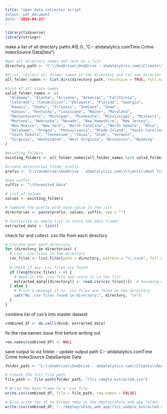 ```yaml
---
title: "open data collector script
output: pdf_document
date: "2024-04-22"
---
```

```r
library(tidyverse)
library(stringr)
```
make a list of all directory paths
#(E.G.,"C:\OneDrive\OneDrive - ahdatalytics.com\Clients\Real Time Crime Index\Open Source Data\Texas\Formatted Data")
```r
#get all directory names and save as a list
directory_path <- "C:\\OneDrive\\OneDrive - ahdatalytics.com\\Clients\\Real Time Crime Index\\Open Source Data\\"

#First, collect all folder names in the directory and its sub directories
all_folder_names <- list.dirs(directory_path, recursive = TRUE, full.names = FALSE)

#list of all state names
valid_folder_names <- c(
  "Alabama", "Alaska", "Arizona", "Arkansas", "California", 
  "Colorado", "Connecticut", "Delaware", "Florida", "Georgia", 
  "Hawaii", "Idaho", "Illinois", "Indiana", "Iowa", 
  "Kansas", "Kentucky", "Louisiana", "Maine", "Maryland", 
  "Massachusetts", "Michigan", "Minnesota", "Mississippi", "Missouri", 
  "Montana", "Nebraska", "Nevada", "New Hampshire", "New Jersey", 
  "New Mexico", "New York", "North Carolina", "North Dakota", "Ohio", 
  "Oklahoma", "Oregon", "Pennsylvania", "Rhode Island", "South Carolina", 
  "South Dakota", "Tennessee", "Texas", "Utah", "Vermont", 
  "Virginia", "Washington", "West Virginia", "Wisconsin", "Wyoming"
)

#existing_folders
existing_folders <- all_folder_names[all_folder_names %in% valid_folder_names]

#create directories folder prefix
prefix <- "C:\\OneDrive\\OneDrive - ahdatalytics.com\\Clients\\Real Time Crime Index\\Open Source Data\\"

#now suffix
suffix <- "\\Formatted Data"

# List of values
values <- existing_folders

# Combine the prefix with each value in the list
directories <- paste(prefix, values, suffix, sep = "")

# Initialize an empty list to store the data frames
extracted_data <- list()
```
check for and collect .csv file from each directory
```r
# Iterate over each directory
for (directory in directories) {
  # List .csv files in the directory
  csv_files <- list.files(path = directory, pattern = "\\.csv$", full.names = TRUE)
  
  # Check if any .csv files are found
  if (length(csv_files) > 0) {
    # Read in the .csv file and store it in the list
    extracted_data[[directory]] <- read.csv(csv_files[1])  # Assuming only one .csv file per directory
  } else {
    # Print a message if no .csv files are found in the directory
    cat("No .csv files found in directory:", directory, "\n")
  }
}
```
combine list of csv's into master dataset
```r
combined_df <- do.call(rbind, extracted_data)
```
fix the row.names issue first before writing out
```r
row.names(combined_df) <- NULL
```
save output to viz folder - update output path
C:\OneDrive\OneDrive - ahdatalytics.com\Clients\Real Time Crime Index\Open Source Data\Collected Sample Data
```r
folder_path <- "C:\\OneDrive\\OneDrive - ahdatalytics.com\\Clients\\Real Time Crime Index\\Open Source Data\\Collected Sample Data"

# Create the full file path
file_path <- file.path(folder_path, "rtci_sample_extracted.csv")

# Write the data frame to a .csv file
write.csv(combined_df, file = file_path, row.names = FALSE)

# Also write the df to GitHub repo in the deploy/shiny_web_app folder
write.csv(combined_df, "../deploy/shiny_web_app/rtci_sample_extracted.csv", row.names = FALSE)
```
